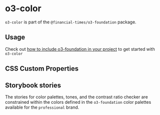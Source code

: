 
<Meta title="Core/Professional/o3-foundation/o3-color/Readme" />

# o3-color

`o3-color` is part of the `@financial-times/o3-foundation` package.

## Usage

Check out [how to include o3-foundation in your project](?path=/docs/core-professional-o3-foundation-readme--jsx-documentation#usage) to get started with `o3-color`

## CSS Custom Properties


## Storybook stories

The stories for color palettes, tones, and the contrast ratio checker are constrained within the colors defined in the `o3‑foundation` color palettes available for the `professional` brand.
